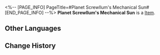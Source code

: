 <%-- [PAGE_INFO]
PageTitle=#Planet Screwllum's Mechanical Sun#
[END_PAGE_INFO] --%>
{{Item Infobox
|id          = 43055
|image       = Item Planet Screwllum's Mechanical Sun.png
|type        = 
|invCategory = Relics
|rarity      = 3
|effect      = 
|description = The plane encapsulates the core of Planet Screwllum, imprisoned in a cage composed of countless levers, pistons, and gears. The inhabitants of Planet Screwllum euphemistically refer to it as the "Steel Sun."
|source1     = [[Simulated Universe]]: World 5 - Immersion Device Redemption
}}
'''Planet Screwllum's Mechanical Sun''' is a [[Item]].

==Other Languages==
{{Other Languages
|en   = Planet Screwllum's Mechanical Sun
|zhs  = 螺丝星的机械烈阳
|zht  = 螺絲星的機械烈陽
|ja   = スクリュー星の機械太陽
|ko   = 스크루룸별의 기계 태양
|es   = Sol mecánico del planeta Tornillia
|fr   = Soleil mécanique de la planète Screwllum
|ru   = Механическое солнце Скрюллума
|th   = Planet Screwllum's Mechanical Sun
|vi   = Mặt Trời Cơ Giới Của Screwllum
|de   = Die mechanische Sonne des Planeten Screwllum
|id   = Planet Screwllum's Mechanical Sun
|pt   = Sol Mecânico do Planeta Screwllum
}}

==Change History==
{{Change History|1.0}}